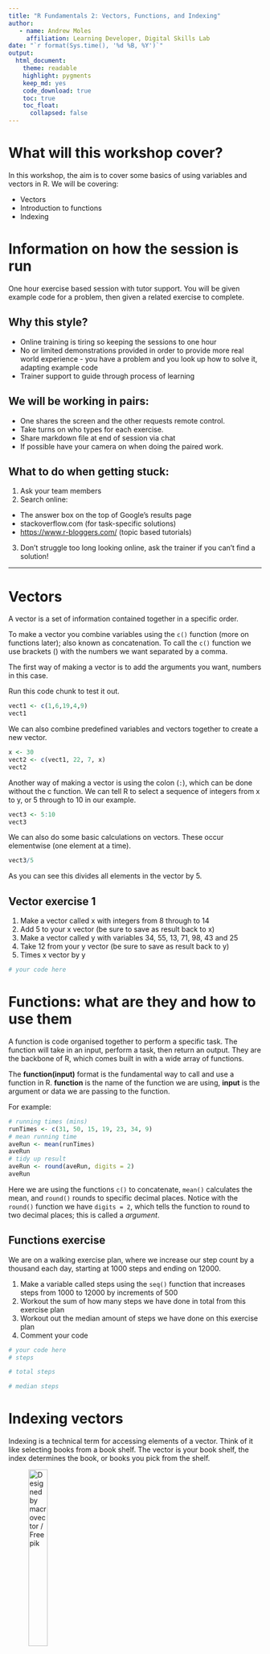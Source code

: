 ```yaml
---
title: "R Fundamentals 2: Vectors, Functions, and Indexing"
author:
   - name: Andrew Moles
     affiliation: Learning Developer, Digital Skills Lab
date: "`r format(Sys.time(), '%d %B, %Y')`"
output: 
  html_document: 
    theme: readable
    highlight: pygments
    keep_md: yes
    code_download: true
    toc: true
    toc_float: 
      collapsed: false
---
```


# What will this workshop cover?

In this workshop, the aim is to cover some basics of using variables and vectors in R. We will be covering:

-   Vectors
-   Introduction to functions
-   Indexing

# Information on how the session is run

One hour exercise based session with tutor support. You will be given example code for a problem, then given a related exercise to complete.

## Why this style?

-   Online training is tiring so keeping the sessions to one hour
-   No or limited demonstrations provided in order to provide more real world experience - you have a problem and you look up how to solve it, adapting example code
-   Trainer support to guide through process of learning

## We will be working in pairs:

-   One shares the screen and the other requests remote control.
-   Take turns on who types for each exercise.
-   Share markdown file at end of session via chat
-   If possible have your camera on when doing the paired work.

## What to do when getting stuck:

1)  Ask your team members
2)  Search online:

-   The answer box on the top of Google's results page
-   stackoverflow.com (for task-specific solutions)
-   <https://www.r-bloggers.com/> (topic based tutorials)

3)  Don't struggle too long looking online, ask the trainer if you can't find a solution!

------------------------------------------------------------------------

# Vectors

A vector is a set of information contained together in a specific order.

To make a vector you combine variables using the `c()` function (more on functions later); also known as concatenation. To call the `c()` function we use brackets () with the numbers we want separated by a comma.

The first way of making a vector is to add the arguments you want, numbers in this case.

Run this code chunk to test it out.

```r
vect1 <- c(1,6,19,4,9)
vect1
```

We can also combine predefined variables and vectors together to create a new vector.

```r
x <- 30
vect2 <- c(vect1, 22, 7, x)
vect2
```

Another way of making a vector is using the colon (`:`), which can be done without the c function. We can tell R to select a sequence of integers from x to y, or 5 through to 10 in our example.

```r
vect3 <- 5:10
vect3
```

We can also do some basic calculations on vectors. These occur elementwise (one element at a time).

```r
vect3/5
```

As you can see this divides all elements in the vector by 5.

## Vector exercise 1

1)  Make a vector called x with integers from 8 through to 14
2)  Add 5 to your x vector (be sure to save as result back to x)
3)  Make a vector called y with variables 34, 55, 13, 71, 98, 43 and 25
4)  Take 12 from your y vector (be sure to save as result back to y)
5)  Times x vector by y

```r
# your code here

```

# Functions: what are they and how to use them

A function is code organised together to perform a specific task. The function will take in an input, perform a task, then return an output. They are the backbone of R, which comes built in with a wide array of functions.

The **function(input)** format is the fundamental way to call and use a function in R. **function** is the name of the function we are using, **input** is the argument or data we are passing to the function.

For example:

```r
# running times (mins)
runTimes <- c(31, 50, 15, 19, 23, 34, 9)
# mean running time
aveRun <- mean(runTimes)
aveRun
# tidy up result
aveRun <- round(aveRun, digits = 2)
aveRun
```

Here we are using the functions `c()` to concatenate, `mean()` calculates the mean, and `round()` rounds to specific decimal places. Notice with the `round()` function we have `digits = 2`, which tells the function to round to two decimal places; this is called a *argument*.

## Functions exercise

We are on a walking exercise plan, where we increase our step count by a thousand each day, starting at 1000 steps and ending on 12000.

1)  Make a variable called steps using the `seq()` function that increases steps from 1000 to 12000 by increments of 500
2)  Workout the sum of how many steps we have done in total from this exercise plan
3)  Workout out the median amount of steps we have done on this exercise plan
4)  Comment your code

```r
# your code here
# steps

# total steps

# median steps

```

# Indexing vectors

Indexing is a technical term for accessing elements of a vector. Think of it like selecting books from a book shelf. The vector is your book shelf, the index determines the book, or books you pick from the shelf.

![Designed by macrovector / Freepik](https://github.com/andrewmoles2/rTrainIntroduction/blob/master/Workshop2/images/6714.jpg?raw=true){width="30%"}

To index in R you use the square brackets `[]` after you type the name of the vector to index from. You then put the numerical position of the elements you want to index in the square brackets. For example, if I wanted to select the first element from my vector I would do something like `data[1]`; data is my data, and 1 is the element I want to index.

Run the example code chunks to see the results:

```r
someNumbers <- c(4, 26, 11, 15, 18, 9, 3, 1)
# indexing the 6th element
someNumbers[6]
```

Indexing elements 1 to 4

```r
someNumbers[1:4]
```

Dropping elements 5 to 7

```r
someNumbers[-5:-7]
```

Indexing 1, 5, and 8

```r
someNumbers[c(1,5,8)]
```

## Indexing exercise 1

You've been keeping track of how much coffee you drink each day for a two week period. We want to split this into week 1 and 2. Using the code below follow the following steps:

1)  Find out the mean for weekOne and WeekTwo vectors.
2)  `mean` doesn't work for weekTwo and gives back `NA`. Print your weekTwo vector to look at the data.
3)  Check the length of your weekTwo vector by running the `length()` function on the weekTwo vector.
4)  There are a few ways ways to fix this, try and find at least two different ways.

*hint: the mean() function has an argument called na.rm, type and run ?mean() to look at the help page*

```r
# vector with n coffee per day for two weeks
coffee <- c(3, 5, 4, 2, 3, 1, 1, 6, 2, 3, 2, 4, 2, 1)

# weeks
weekOne <- coffee[1:7]
weekTwo <- coffee[8:15]

# your code here

```

# Using indexing to change values

Using indexing you can change the value of an item, or multiple items, in a vector. This is very useful if you spot a data error and want to fix it in the code. We will using similar principles in later sessions.

This is a combination of what we have learned so far, with reassigning data to variables/vectors and indexing. For example, `data[1] <- 5` means we take the first element (or data point) from data, and assign the number 5 as a replacement.

Run the code below to see the example:

```r
someNumbers <- c(4, 26, 11, 15, 18, 9, 3, 1)
someNumbers
# Change one item
someNumbers[8] <- 50
someNumbers
# Change multiple
someNumbers[1:3] <- c(19, 20, 21)
someNumbers
```

In the first change, we changed the 8th element of the someNumbers data to 50 (it was 1 previously). In the second change, we changed the first, second and third elements to 19, 20, and 21 (changing from 4, 26, 11).

## Indexing exercise 2

You decided to track your total monthly expenditures for the year to find out more about your monthly spending. You're interested in your spending per quarter, biggest spending month, and lowest spending month.

1)  Make a variable called myExpenses with the following data: 976, 631, 1231, 1120, 1374, 873, 1244, 1398, 989, 1034, 579 and 1506. Each item represents each month, first is January spending, second is February spending etc.
2)  You realise the spending for some of the months is wrong. January should be 921, August should be 1419, and November should be 703. Use indexing to change the values in myExpenses so they are correct.\
3)  Using indexing make a vector for the first quarter of the year. Call it Q1 and make sure the first three months are indexed.
4)  Repeat for quarters 2, 3, and 4.
5)  Workout the average spending for each quarter. Which had the biggest spending?
6)  Using the `which.max()` and `which.min()` functions on your myExpenses vector, find out which months had the highest and lowest spending. Assign the result of each to a variable (minSpend, maxSpend).
7)  Now you know the highest and lowest spending months, put them into a vector together called MaxMin by indexing from the myExpenses vector.

```r
# enter your code here

```

# Final task - Please give us your individual feedback!

We would be grateful if you could take a minute before the end of the workshop so we can get your feedback!

<https://lse.eu.qualtrics.com/jfe/form/SV_eflc2yj4pcryc62?coursename=R Fundamentals 2: Vectors, Functions, and Indexing &topic=R&link=https://lsecloud.sharepoint.com/:f:/s/TEAM_APD-DSL-Digital-Skills-Trainers/EmUo-IOFzsxFjPujn5poqp4BKnYT46Eg1qoA5o1fSHr6Lw?e=ClUXO2&prog=DS&version=21-22>

The solutions will be available from a link at the end of the survey.

# Individual coding challenge 1

You decide to calculate your commuting times over a weekly period. You decide to see if you can workout, based off your weekly commute, how much commuting you will do on average this month.

1)  Replicate the commute variable four times using `rep()` and assign to a variable called commute_est.
2)  Calculate the mean of commute_est and assign to a variable called aveCommute.
3)  Round the value of aveCommute to two decimal places using `round()` and assign to aveCommute.
4)  You miss timed your Tuesday commute, it should be 37 instead of 33. To make replacement easier use `sort()` on commute_est, and assign to a variable called commute_sort.
5)  Replace the 33 values with 37 using indexing in the variable commute_sort.
6)  Re-calculate and round aveCommute as per instructions two and three.
7)  Test out the following functions on the commute_sort variable: `unique()` and `sort(commute, decreasing = TRUE)`.

```r
commute <- c(41, 33, 44, 52, 36, 39)
# enter your code here

```

# Individual coding challenge 2

For this individual coding challenge we will be looking at Lional Messi's season appearances and goals from 2004-2020. 

The code below has been jumbled up and will not run. Your challenge is to re-order it so it runs correctly. It should print out summary statistics for season goal ratio and age band goal ratios, as well as which year was his most and least prolific, and how many years that took him. 

```r
# print career ratio
careerGoalRatio

# which season had the worst goal ratio
season[which.max(goalRatio)]

# combine age band ratios to a vector
ageGoalRatio <- c(round(mean(teenageGoalRatio), digits = 2), 
              round(mean(twentiesGoalRatio), digits = 2),
              round(mean(thirtiesGoalRatio), digits = 2))

# add in appearance, goal and season data
appearances <- c(9,25,36,40,51,53,55,60,50,46,57,49,52,54,50,44)
goals <- c(1,8,17,16,38,47,53,73,60,41,58,41,54,45,51,31)
season <- c(2004,2005,2006,2007,2008,2009,2010,2011,2012,
            2013,2014,2015,2016,2017,2018,2019)

# which season had the best goal ratio
season[which.min(goalRatio)]

# goal ratio per age band (teenager, 20's, 30's)
teenageGoalRatio <- goalRatio[1:3]
twentiesGoalRatio <- goalRatio[4:13]
thirtiesGoalRatio <- goalRatio[14:16]

# summary results
summary(goalRatio)
summary(ageGoalRatio)

# how many years playing to reach best goal ratio
season[which.min(goalRatio)] - season[1]

# work out appearance to goal ratio per season and total career ratio
goalRatio <- round(appearances/goals, digits = 2)
careerGoalRatio <- round(sum(appearances)/sum(goals), digits = 2)
```

